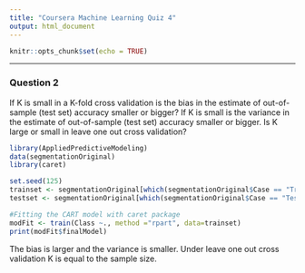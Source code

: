 ---
title: "Coursera Machine Learning Quiz 4"
output: html_document
---

```{r setup, include=FALSE}
knitr::opts_chunk$set(echo = TRUE)
```

---------------------------------------------------

### Question 2

If K is small in a K-fold cross validation is the bias in the estimate of out-of-sample (test set) accuracy smaller or bigger? If K is small is the variance in the estimate of out-of-sample (test set) accuracy smaller or bigger. Is K large or small in leave one out cross validation?

```{r message=FALSE,warning=FALSE}
library(AppliedPredictiveModeling)
data(segmentationOriginal)
library(caret)

set.seed(125)
trainset <- segmentationOriginal[which(segmentationOriginal$Case == "Train"),]
testset <- segmentationOriginal[which(segmentationOriginal$Case == "Test"),]
```

```{r message=FALSE,warning=FALSE}
#Fitting the CART model with caret package
modFit <- train(Class ~., method ="rpart", data=trainset)
print(modFit$finalModel)
```

The bias is larger and the variance is smaller. 
Under leave one out cross validation K is equal to the sample size.
